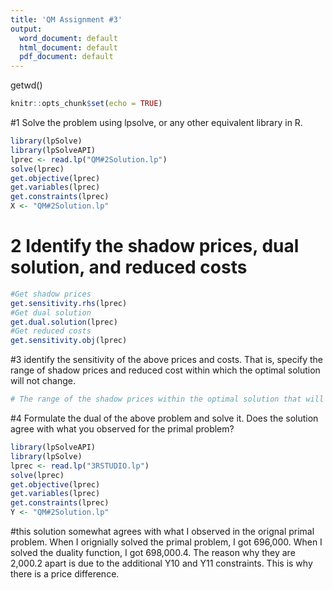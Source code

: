 ```yaml
---
title: 'QM Assignment #3'
output:
  word_document: default
  html_document: default
  pdf_document: default
---
```

getwd()

```r
knitr::opts_chunk$set(echo = TRUE)
```

#1 Solve the problem using lpsolve, or any other equivalent library in R.
```r
library(lpSolve)
library(lpSolveAPI)
lprec <- read.lp("QM#2Solution.lp")
solve(lprec)
get.objective(lprec)
get.variables(lprec)
get.constraints(lprec)
X <- "QM#2Solution.lp"
```

# 2 Identify the shadow prices, dual solution, and reduced costs
```r
#Get shadow prices
get.sensitivity.rhs(lprec)
#Get dual solution 
get.dual.solution(lprec)
#Get reduced costs 
get.sensitivity.obj(lprec)

```


#3 identify the sensitivity of the above prices and costs. That is, specify the range of shadow prices and reduced cost within which the optimal solution will not change.
```r
# The range of the shadow prices within the optimal solution that will not change are the valid ranges of -1.000000e+30 to 5.181818e+03. The shadow price for constraint one to three is zero. The range of reduced costs is -1.00e+30 to 4.60e+.02 . 

```


#4 Formulate the dual of the above problem and solve it. Does the solution agree with what you observed for the primal problem?
```r
library(lpSolveAPI)
library(lpSolve)
lprec <- read.lp("3RSTUDIO.lp")
solve(lprec)
get.objective(lprec)
get.variables(lprec)
get.constraints(lprec)
Y <- "QM#2Solution.lp"
```

#this solution somewhat agrees with what I observed in the orignal primal problem. When I orignially solved the primal problem, I got 696,000. When I solved the duality function, I got 698,000.4. The reason why they are 2,000.2 apart is due to the additional Y10 and Y11 constraints. This is why there is a price difference. 